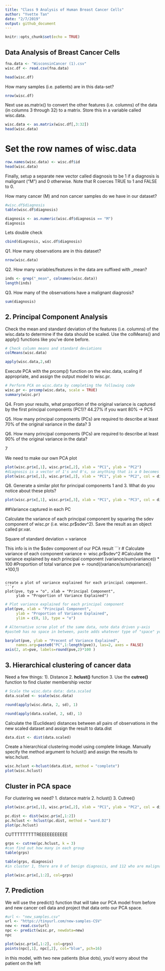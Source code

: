 ```yaml
---
title: "Class 9 Analysis of Human Breast Cancer Cells"
author: "Yvette Tan"
date: "2/7/2019"
output: github_document
---
```


```r
knitr::opts_chunk$set(echo = TRUE)
```

## Data Analysis of Breast Cancer Cells

```r
fna.data <- "WisconsinCancer (1).csv"
wisc.df <- read.csv(fna.data)
```


```r
head(wisc.df)
```

How many samples (i.e. patients) are in this data-set?

```r
nrow(wisc.df)
```

Next use as.matrix() to convert the other features (i.e. columns) of the data (in columns 3 through 32) to a matrix. Store this in a variable called wisc.data.

```r
wisc.data <- as.matrix(wisc.df[,3:32])
head(wisc.data)
```

# Set the row names of wisc.data

```r
row.names(wisc.data) <- wisc.df$id
head(wisc.data)
```


Finally, setup a separate new vector called diagnosis to be 1 if a diagnosis is malignant ("M") and 0 otherwise. Note that R coerces TRUE to 1 and FALSE to  0.

How many cancer (M) and non cancer samples do we have in our dataset?
```r
#wisc.df$diagnosis
table(wisc.df$diagnosis)

```

```r

diagnosis <- as.numeric(wisc.df$diagnosis == "M")
diagnosis
```

Lets double check
```r
cbind(diagnosis, wisc.df$diagnosis)
```

Q1. How many observations are in this dataset?
```r
nrow(wisc.data)
```

Q2. How many variables/features in the data are suffixed with _mean?
```r
inds <- grep("_mean", colnames(wisc.data))
length(inds)
```

Q3. How many of the observations have a malignant diagnosis?
```r
sum(diagnosis)
```













## 2. Principal Component Analysis

Check the mean and standard deviation of the features (i.e. columns) of the wisc.data to determine if the data should be scaled. Use the colMeans() and apply() functions like you’ve done before.

```r
# Check column means and standard deviations
colMeans(wisc.data)

```

```r
apply(wisc.data,2,sd)
```

Execute PCA with the prcomp() function on the wisc.data, scaling if appropriate, and assign the output model to wisc.pr.

```r
# Perform PCA on wisc.data by completing the following code
wisc.pr <- prcomp(wisc.data, scale = TRUE)
summary(wisc.pr)
```

Q4. From your results, what proportion of the original variance is captured by the first principal components (PC1)?
44.27%
if you want 80% -> PC5


Q5. How many principal components (PCs) are required to describe at least 70% of the original variance in the data?
3

Q6. How many principal components (PCs) are required to describe at least 90% of the original variance in the data?

7


We need to make our own PCA plot

```r
plot(wisc.pr$x[,1], wisc.pr$x[,2], xlab = "PC1", ylab = "PC2")
#diagnosis is a vector of 1's and 0's, so anything that is a 0 becomes white. If you change it to a vector of 1 and 2, there's black and red.
plot(wisc.pr$x[,1], wisc.pr$x[,2], xlab = "PC1", ylab = "PC2", col = diagnosis+1)
```

Q8. Generate a similar plot for principal components 1 and 3. What do you notice about these plots?

```r
plot(wisc.pr$x[,1], wisc.pr$x[,3], xlab = "PC1", ylab = "PC3", col = diagnosis+1)
```



##Variance captured in each PC

Calculate the variance of each principal component by squaring the sdev component of  wisc.pr (i.e. wisc.pr$sdev^2). Save the result as an object called pr.var.

Square of standard deviation = variance

This info is in the $sdev component of our PCA result
```r
# Calculate variance of each component
variance <- wisc.pr$sdev^2
#Calculate the variance explained by each principal component
(variance/sum(variance)) * 100
#Proportion of total variance
pve <- round((variance/sum(variance)) *100,1)
```

create a plot of variance explained for each principal component.
```r
plot(pve, typ = "o", xlab = "Principal Component", 
     ylab = "Proportion of Variance Explained")
```


```r


# Plot variance explained for each principal component
plot(pve, xlab = "Principal Component", 
     ylab = "Proportion of Variance Explained", 
     ylim = c(0, 1), type = "o")
```

```r
# Alternative scree plot of the same data, note data driven y-axis
#paste0 has no space in between, paste adds whatever type of "space" you want

barplot(pve, ylab = "Precent of Variance Explained",
     names.arg=paste0("PC",1:length(pve)), las=2, axes = FALSE)
axis(2, at=pve, labels=round(pve,2)*100 )
```











## 3. Hierarchical clustering of cancer data

Need a few things:
1). Distance 
2. **hclust()** function
3. Use the **cutree()** function to find cluster membership vector
```r
# Scale the wisc.data data: data.scaled
data.scaled <- scale(wisc.data)
```

```r
round(apply(wisc.data, 2, sd), 1)

```

```r
round(apply(data.scaled, 2, sd), 1)
```


Calculate the (Euclidean) distances between all pairs of observations in the new scaled dataset and assign the result to data.dist
```r
data.dist <- dist(data.scaled)
```


Create a hierarchical clustering model using complete linkage. Manually specify the method argument to hclust() and assign the results to  wisc.hclust.
```r
wisc.hclust <-hclust(data.dist, method = "complete")
plot(wisc.hclust)
```


## Cluster in PCA space

For clustering we need?
1. distance matrix
2. hclust()
3. Cutree()

```r
plot(wisc.pr$x[,1], wisc.pr$x[,2], xlab = "PC1", ylab = "PC2", col = diagnosis+1)

```
```r
pc.dist <- dist(wisc.pr$x[,1:2])
pc.hclust <- hclust(pc.dist, method = "ward.D2")
plot(pc.hclust)
```


CUTTTTTTTTTREEEEEEEEEEE

```r

grps <- cutree(pc.hclust, k = 3)
#can find out how many in each group
table(grps)

```

```r
table(grps, diagnosis)
#in cluster 1, there are 0 of benign diagnosis, and 112 who are malignant
```

```r
plot(wisc.pr$x[,1:2], col=grps)
```



## 7. Prediction
We will use the predict() function that will take our PCA model from before and new cancer cell data and project that data onto our PCA space.

```r
#url <- "new_samples.csv"
url <- "https://tinyurl.com/new-samples-CSV"
new <- read.csv(url)
npc <- predict(wisc.pr, newdata=new)
npc
```

```r
plot(wisc.pr$x[,1:2], col=grps)
points(npc[,1], npc[,2], col="blue", pch=16)
```

in this model, with two new patients (blue dots), you'd worry about the patient on the left







